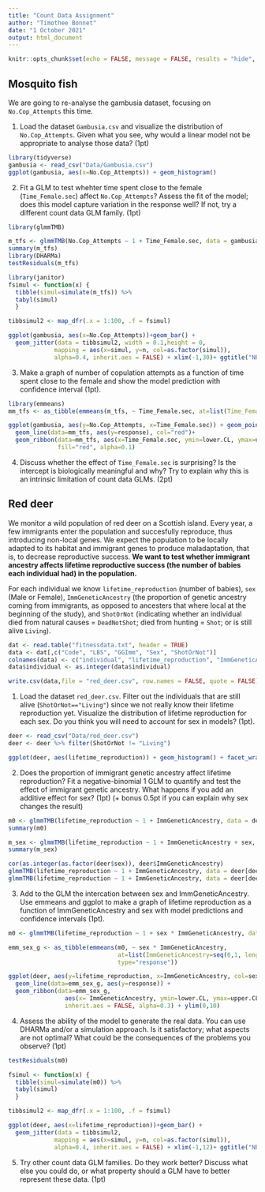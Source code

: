 ```yaml
---
title: "Count Data Assignment"
author: "Timothee Bonnet"
date: "1 October 2021"
output: html_document
---
```


```r
knitr::opts_chunk$set(echo = FALSE, message = FALSE, results = "hide", fig.show='hide', eval = FALSE)
```

## Mosquito fish

We are going to re-analyse the gambusia dataset, focusing on ```No.Cop_Attempts``` this time.

1. Load the dataset ```Gambusia.csv``` and visualize the distribution of ```No.Cop_Attempts```. Given what you see, why would a linear model not be appropriate to analyse those data? (1pt)

```r
library(tidyverse)
gambusia <- read_csv("Data/Gambusia.csv")
ggplot(gambusia, aes(x=No.Cop_Attempts)) + geom_histogram()
```

<!-- **A linear model would probably not be a good tool here, because linear models fit a continuous response variable without bounds whereas the response variable here takes only positive integer values.** -->


2. Fit a GLM to test whehter time spent close to the female (```Time_Female.sec```) affect ```No.Cop_Attempts```? Assess the fit of the model; does this model capture variation in the response well? If not, try a different count data GLM family. (1pt) 

```r
library(glmmTMB)

m_tfs <- glmmTMB(No.Cop_Attempts ~ 1 + Time_Female.sec, data = gambusia, family = "nbinom1")
summary(m_tfs)
library(DHARMa)
testResiduals(m_tfs)
```

```r
library(janitor)
fsimul <- function(x) {
  tibble(simul=simulate(m_tfs)) %>% 
  tabyl(simul)
  }

tibbsimul2 <- map_dfr(.x = 1:100, .f = fsimul)

ggplot(gambusia, aes(x=No.Cop_Attempts))+geom_bar() +
  geom_jitter(data = tibbsimul2, width = 0.1,height = 0,
             mapping = aes(x=simul, y=n, col=as.factor(simul)),
             alpha=0.4, inherit.aes = FALSE) + xlim(-1,30)+ ggtitle("Nbinom1 GLM")


```



3. Make a graph of number of copulation attempts as a function of time spent close to the female and show the model prediction with confidence interval (1pt).

```r
library(emmeans)
mm_tfs <- as_tibble(emmeans(m_tfs, ~ Time_Female.sec, at=list(Time_Female.sec=seq(0, 520, length.out = 100)), type="response"))

ggplot(gambusia, aes(y=No.Cop_Attempts, x=Time_Female.sec)) + geom_point() +
  geom_line(data=mm_tfs, aes(y=response), col="red")+
  geom_ribbon(data=mm_tfs, aes(x=Time_Female.sec, ymin=lower.CL, ymax=upper.CL), inherit.aes = FALSE,
              fill="red", alpha=0.1)

```


4. Discuss whether the effect of ```Time_Female.sec``` is surprising? Is the intercept is biologically meaningful and why? Try to explain why this is an intrinsic limitation of count data GLMs. (2pt)

<!-- **Time_Female.sec has a positive effect on No.Cop_Attempts. This is not surprising since a male needs to spend time close to a female in order to attempt copulation. We could have predicted the direction of the effect without even looking at the data. However, fitting a model lets us quantify exactly the strength of that effect and the variation around it: some males spend lots of time with females but still attempt few copulations.** -->

<!-- **The intercept is not biologically meaningful, because if a male spends 0s with a female, it is logically impossible for him to attempt any copulations. Ideally you would like your model to predict exactly 0 copulation attempts when Time_Female.sec is 0. But that is impossible. A count data GLM can predict only positive values, because it uses a log-link function and the logarithm of 0 is not defined mathematically. That is an intrinsic limitation of this type of GLMs. In practice it is not a problem because the model could still predict a value very close to zero.** -->

## Red deer

We monitor a wild population of red deer on a Scottish island. Every year, a few immigrants enter the population and succesfully reproduce, thus introducing non-local genes. We expect the population to be locally adapted to its habitat and immigrant genes to produce maladaptation, that is, to decrease reproductive success.
**We want to test whether immigrant ancestry affects lifetime reproductive success (the number of babies each individual had) in the population.**

For each individual we know ```lifetime_reproduction``` (number of babies), ```sex ``` (Male or Female), ```ImmGeneticAncestry``` (the proportion of genetic ancestry coming from immigrants, as opposed to ancesters that where local at the beginning of the study), and ```ShotOrNot``` (indicating whether an individual died from natural causes = ```DeadNotShot```; died from hunting = ```Shot```; or is still alive ```Living```).



```r
dat <- read.table("fitnessdata.txt", header = TRUE)
data <- dat[,c("Code", "LBS", "GGImm", "Sex", "ShotOrNot")]
colnames(data) <- c("individual", "lifetime_reproduction", "ImmGeneticAncestry",  "sex", "ShotOrNot")
data$individual <- as.integer(data$individual)

write.csv(data,file = "red_deer.csv", row.names = FALSE, quote = FALSE)
```

1. Load the dataset ```red_deer.csv```. Filter out the individuals that are still alive (```ShotOrNot=="Living"```) since we not really know their lifetime reproduction yet. Visualize the distribution of lifetime reproduction for each sex. Do you think you will need to account for sex in models? (1pt).

```r
deer <- read_csv("Data/red_deer.csv")
deer <- deer %>% filter(ShotOrNot != "Living")

ggplot(deer, aes(lifetime_reproduction)) + geom_histogram() + facet_wrap(~sex)
```

<!-- **The distributions of lifetime reprodiction are quite different for females vs. males, so we should probably include sex in the models. ** -->

2. Does the proportion of immigrant genetic ancestry affect lifetime reproduction? Fit a negative-binomial 1 GLM to quantify and test the effect of immigrant genetic ancestry. What happens if you add an additive effect for sex? (1pt) (+ bonus 0.5pt if you can explain why sex changes the result)

```r
m0 <- glmmTMB(lifetime_reproduction ~ 1 + ImmGeneticAncestry, data = deer, family = nbinom1())
summary(m0)

m_sex <- glmmTMB(lifetime_reproduction ~ 1 + ImmGeneticAncestry + sex, data = deer, family = nbinom1())
summary(m_sex)

```


<!-- The effect of ImmGeneticAncestry has a lower estimate and larger p-value when we include sex in the model. That is in part because sex and ImmGeneticAncestry are correlated, and in part because the effect of ImmGeneticAncestry is opposite in males vs. females (as we will see in the next question). -->

```r
cor(as.integer(as.factor(deer$sex)), deer$ImmGeneticAncestry)
glmmTMB(lifetime_reproduction ~ 1 + ImmGeneticAncestry, data = deer[deer$sex=="Female",], family = nbinom1())
glmmTMB(lifetime_reproduction ~ 1 + ImmGeneticAncestry, data = deer[deer$sex=="Male",], family = nbinom1())
```


3. Add to the GLM the intercation between sex and ImmGeneticAncestry. Use emmeans and ggplot to make a graph of lifetime reproduction as a function of ImmGeneticAncestry and sex with model predictions and confidence intervals (1pt).

```r
m0 <- glmmTMB(lifetime_reproduction ~ 1 + sex * ImmGeneticAncestry, data = deer, family = nbinom1())

emm_sex_g <- as_tibble(emmeans(m0, ~ sex * ImmGeneticAncestry, 
                               at=list(ImmGeneticAncestry=seq(0,1, length.out = 100)),
                               type="response"))

ggplot(deer, aes(y=lifetime_reproduction, x=ImmGeneticAncestry, col=sex)) + geom_point(alpha=0.3) + 
  geom_line(data=emm_sex_g, aes(y=response)) +
  geom_ribbon(data=emm_sex_g, 
                aes(x= ImmGeneticAncestry, ymin=lower.CL, ymax=upper.CL, fill=sex),
                inherit.aes = FALSE, alpha=0.3) + ylim(0,10)

```


4. Assess the ability of the model to generate the real data. You can use DHARMa and/or a simulation approach. Is it satisfactory; what aspects are not optimal? What could be the consequences of the problems you observe?  (1pt) 

```r
testResiduals(m0)

fsimul <- function(x) {
  tibble(simul=simulate(m0)) %>% 
  tabyl(simul)
  }

tibbsimul2 <- map_dfr(.x = 1:100, .f = fsimul)

ggplot(deer, aes(x=lifetime_reproduction))+geom_bar() +
  geom_jitter(data = tibbsimul2, 
             mapping = aes(x=simul, y=n, col=as.factor(simul)),
             alpha=0.4, inherit.aes = FALSE) + xlim(-1,12)+ ggtitle("Nbinom1 GLM")


```

<!-- **The model shows under-dispersion compare to the data. The model produces more values 1 and 2 than there are in the data. That is probably because there are many 0s in the data. The model does a good job at predicting the amount of 0s, but in doing so produces a wrongly shaped distribution. A consequence of under-dispersion is a likely over-estimation of p-values. More in general, if the fit is poor we will trust less parameter estimates.** -->


5. Try other count data GLM families. Do they work better? Discuss what else you could do, or what property should a GLM have to better represent these data. (1pt)

<!-- **Simple GLM families will not fix the problem. There is an excess of zero in the data. Biologically that is because the distribution of lifetime reproduction comes from two distinct processes: survival and reproduction. A deer needs to survive until adulthood to get a chance of getting any reproductive success. Once a deer is adult, it may or may not reproduce. So, we have a combination of a bernoulli process (survival) and a Poisson process (reproduction), both of which can generate zero. We would need a model that is aware of these two processes. Such models include zero-inflated and hurdle models and are available in glmmTMB.** -->


